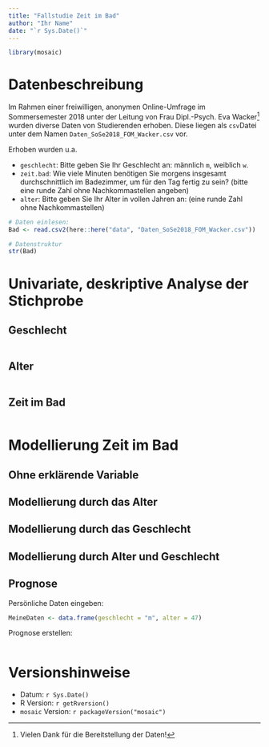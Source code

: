 ```yaml
---
title: "Fallstudie Zeit im Bad"
author: "Ihr Name"
date: "`r Sys.Date()`"
---
```


<!-- Diese Datei ist `UTF-8` encodiert. Wenn die Umlaute etc. nicht stimmen: `File -> Reopen with Encoding -> UTF-8`. -->

```r
library(mosaic)
```


# Datenbeschreibung

Im Rahmen einer freiwilligen, anonymen Online-Umfrage im Sommersemester 2018 unter der Leitung von Frau Dipl.-Psych. Eva Wacker^[Vielen Dank für die Bereitstellung der Daten!] wurden diverse Daten von Studierenden erhoben. Diese liegen als `csv`Datei unter dem Namen `Daten_SoSe2018_FOM_Wacker.csv` vor.

Erhoben wurden u.a. 

- `geschlecht`: Bitte geben Sie Ihr Geschlecht an: männlich `m`, weiblich `w`.
- `zeit.bad`: Wie viele Minuten benötigen Sie morgens insgesamt durchschnittlich im Badezimmer, um für den Tag fertig zu sein? (bitte eine runde Zahl ohne Nachkommastellen angeben)
- `alter`: Bitte geben Sie Ihr Alter in vollen Jahren an: (eine runde Zahl ohne Nachkommastellen)

<!-- Daten im Unterordner `data`, Pfad über `here`, siehe https://here.r-lib.org/ -->

```r
# Daten einlesen:
Bad <- read.csv2(here::here("data", "Daten_SoSe2018_FOM_Wacker.csv"))
```


```r
# Datenstruktur
str(Bad)
```

# Univariate, deskriptive Analyse der Stichprobe

## Geschlecht

```r

```

## Alter

```r

```

## Zeit im Bad

```r

```


# Modellierung Zeit im Bad

## Ohne erklärende Variable

## Modellierung durch das Alter

## Modellierung durch das Geschlecht

## Modellierung durch Alter und Geschlecht

## Prognose

Persönliche Daten eingeben:
```r
MeineDaten <- data.frame(geschlecht = "m", alter = 47)
```

Prognose erstellen:
```r

```


# Versionshinweise

- Datum: `r Sys.Date()`
- R Version: `r getRversion()`
- `mosaic` Version: `r packageVersion("mosaic")`
